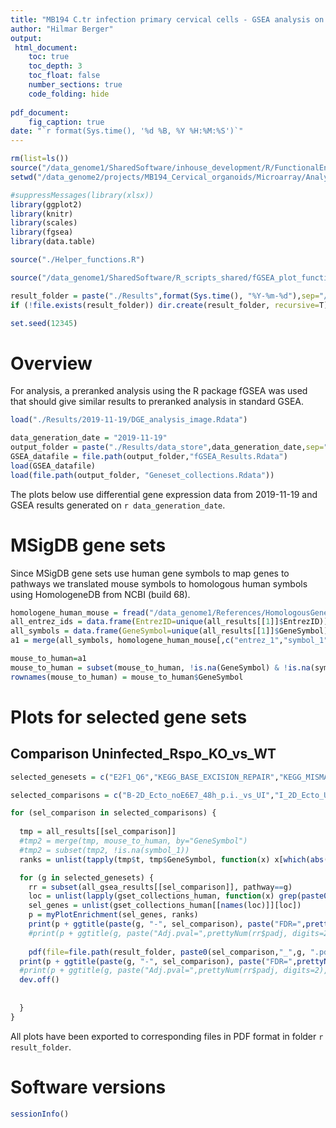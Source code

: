 ---
title: "MB194 C.tr infection primary cervical cells - GSEA analysis on DGE results - Plots"
author: "Hilmar Berger"
output: 
 html_document:
    toc: true
    toc_depth: 3
    toc_float: false
    number_sections: true
    code_folding: hide
    
pdf_document:
    fig_caption: true
date: "`r format(Sys.time(), '%d %B, %Y %H:%M:%S')`"
---

```{r, warning=FALSE, message=FALSE}
rm(list=ls())
source("/data_genome1/SharedSoftware/inhouse_development/R/FunctionalEnrichmentHelpers.R")
setwd("/data_genome2/projects/MB194_Cervical_organoids/Microarray/Analysis_Infection/")

#suppressMessages(library(xlsx))
library(ggplot2)
library(knitr)
library(scales)
library(fgsea)
library(data.table)

source("./Helper_functions.R")

source("/data_genome1/SharedSoftware/R_scripts_shared/fGSEA_plot_functions.R")

result_folder = paste("./Results",format(Sys.time(), "%Y-%m-%d"),sep="/")
if (!file.exists(result_folder)) dir.create(result_folder, recursive=T)

set.seed(12345)
```

# Overview

For analysis, a preranked analysis using the R package fGSEA was used that should give similar results to preranked analysis in standard GSEA. 


```{r}
load("./Results/2019-11-19/DGE_analysis_image.Rdata")
```

```{r}
data_generation_date = "2019-11-19"
output_folder = paste("./Results/data_store",data_generation_date,sep="/")
GSEA_datafile = file.path(output_folder,"fGSEA_Results.Rdata")
load(GSEA_datafile)
load(file.path(output_folder, "Geneset_collections.Rdata"))
```


The plots below use differential gene expression data from 2019-11-19 and GSEA results generated on `r data_generation_date`.


# MSigDB gene sets

Since MSigDB gene sets use human gene symbols to map genes to pathways we translated mouse symbols to homologous human symbols using HomologeneDB from NCBI (build 68). 


```{r}
homologene_human_mouse = fread("/data_genome1/References/HomologousGenes/HomoloGene/build68/homologene_9606_10090.txt")
all_entrez_ids = data.frame(EntrezID=unique(all_results[[1]]$EntrezID))
all_symbols = data.frame(GeneSymbol=unique(all_results[[1]]$GeneSymbol))
a1 = merge(all_symbols, homologene_human_mouse[,c("entrez_1","symbol_1","symbol_2"), with=F], by.x="GeneSymbol", by.y="symbol_2", all.x=T, sort=F)

mouse_to_human=a1
mouse_to_human = subset(mouse_to_human, !is.na(GeneSymbol) & !is.na(symbol_1) & !symbol_1 == "")
rownames(mouse_to_human) = mouse_to_human$GeneSymbol
```


# Plots for selected gene sets

## Comparison Uninfected_Rspo_KO_vs_WT


```{r}
selected_genesets = c("E2F1_Q6","KEGG_BASE_EXCISION_REPAIR","KEGG_MISMATCH_REPAIR","HALLMARK_E2F_TARGETS")
```



```{r}
selected_comparisons = c("B-2D_Ecto_noE6E7_48h_p.i._vs_UI","I_2D_Ecto_UI_E6E7_vs_noE6E7","C-2D_Ecto_E6E7_48h_p.i._vs_UI","J_2D_Ecto_48hpi_E6E7_vs_noE6E7")
```


```{r}

for (sel_comparison in selected_comparisons) {
  
  tmp = all_results[[sel_comparison]]
  #tmp2 = merge(tmp, mouse_to_human, by="GeneSymbol")
  #tmp2 = subset(tmp2, !is.na(symbol_1))
  ranks = unlist(tapply(tmp$t, tmp$GeneSymbol, function(x) x[which(abs(x)==max(abs(x)))] ))

  for (g in selected_genesets) {
    rr = subset(all_gsea_results[[sel_comparison]], pathway==g)
    loc = unlist(lapply(gset_collections_human, function(x) grep(paste0("^",g,"$"), names(x))))
    sel_genes = unlist(gset_collections_human[[names(loc)]][loc])
    p = myPlotEnrichment(sel_genes, ranks)
    print(p + ggtitle(paste(g, "-", sel_comparison), paste("FDR=",prettyNum(rr$FDR_global, digits=2),", p=",prettyNum(rr$pval, digits=2), ", ES=",prettyNum(rr$ES, digits=2), ", NES=",prettyNum(rr$NES, digits=2) ) ) )
    #print(p + ggtitle(g, paste("Adj.pval=",prettyNum(rr$padj, digits=2), "ES=",prettyNum(rr$ES, digits=2), ", NES=",prettyNum(rr$NES, digits=2) ) ) )
    
    pdf(file=file.path(result_folder, paste0(sel_comparison,"_",g, ".pdf")), width=8, height = 6)
  print(p + ggtitle(paste(g, "-", sel_comparison), paste("FDR=",prettyNum(rr$FDR_global, digits=2),", p=",prettyNum(rr$pval, digits=2), ", ES=",prettyNum(rr$ES, digits=2), ", NES=",prettyNum(rr$NES, digits=2) ) ) )
  #print(p + ggtitle(g, paste("Adj.pval=",prettyNum(rr$padj, digits=2), "ES=",prettyNum(rr$ES, digits=2), ", NES=",prettyNum(rr$NES, digits=2) ) ) )
  dev.off()
    
    
  }
}
```

All plots have been exported to corresponding files in PDF format in folder `r result_folder`.


# Software versions

```{r}
sessionInfo()
```


